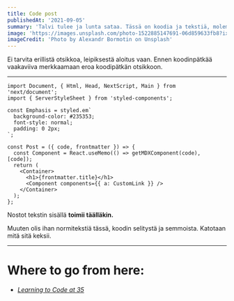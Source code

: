 ```yaml
---
title: Code post
publishedAt: '2021-09-05'
summary: 'Talvi tulee ja lunta sataa. Tässä on koodia ja tekstiä, molemmin päin. Myös värejä.'
image: 'https://images.unsplash.com/photo-1522885147691-06d859633fb8?ixid=MnwxMjA3fDB8MHxwaG90by1wYWdlfHx8fGVufDB8fHx8&ixlib=rb-1.2.1&auto=format&fit=crop&w=780&q=80'
imageCredit: 'Photo by Alexandr Bormotin on Unsplash'
---
```


Ei tarvita erillistä otsikkoa, leipiksestä aloitus vaan. Ennen koodinpätkää vaakaviiva merkkaamaan eroa koodipätkän otsikkoon.

---

```jsx:kasper.works/snippet-directory/here
import Document, { Html, Head, NextScript, Main } from 'next/document';
import { ServerStyleSheet } from 'styled-components';

const Emphasis = styled.em`
  background-color: #235353;
  font-style: normal;
  padding: 0 2px;
`;

const Post = ({ code, frontmatter }) => {
  const Component = React.useMemo(() => getMDXComponent(code), [code]);
  return (
    <Container>
      <h1>{frontmatter.title}</h1>
      <Component components={{ a: CustomLink }} />
    </Container>
  );
};

```

Nostot tekstin sisällä **toimii täälläkin.**

Muuten olis ihan normitekstiä tässä, koodin selitystä ja semmoista. Katotaan mitä sitä keksii.

---

# Where to go from here:

- _[Learning to Code at 35](/blog/new-coder-at-35)_
